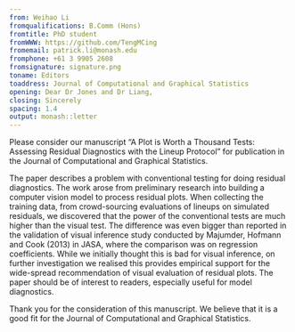 ```yaml
---
from: Weihao Li
fromqualifications: B.Comm (Hons)
fromtitle: PhD student
fromWWW: https://github.com/TengMCing
fromemail: patrick.li@monash.edu
fromphone: +61 3 9905 2608
fromsignature: signature.png
toname: Editors
toaddress: Journal of Computational and Graphical Statistics
opening: Dear Dr Jones and Dr Liang,
closing: Sincerely
spacing: 1.4
output: monash::letter
---
```



\bigskip
Please consider our manuscript "A Plot is Worth a Thousand Tests: Assessing Residual Diagnostics with the Lineup Protocol" for publication in the Journal of Computational and Graphical Statistics.
\bigskip

The paper describes a problem with conventional testing for doing residual diagnostics. The work arose from preliminary research into building a computer vision model to process residual plots. When collecting the training data, from crowd-sourcing evaluations of lineups on simulated residuals, we discovered that the power of the conventional tests are much higher than the visual test. The difference was even bigger than reported in the validation of visual inference study conducted by Majumder, Hofmann and Cook (2013) in JASA, where the comparison was on regression coefficients. While we initially thought this is bad for visual inference, on further investigation we realised this provides empirical support for the wide-spread recommendation of visual evaluation of residual plots. The paper should be of interest to readers, especially useful for model diagnostics.

\bigskip
Thank you for the consideration of this manuscript. We believe that it is a good fit for the Journal of Computational and Graphical Statistics. 

\bigskip
